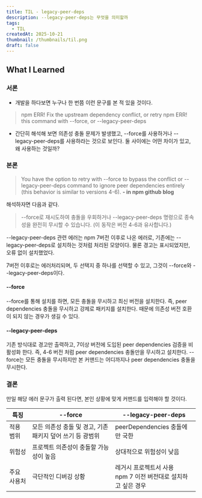 ```yaml
---
title: TIL - legacy-peer-deps
description: --legacy-peer-deps는 무엇을 의미할까
tags:
  - TIL
createdAt: 2025-10-21
thumbnail: /thumbnails/til.png
draft: false
---
```

## What I Learned

### 서론

- 개발을 하다보면 누구나 한 번쯤 이런 문구를 본 적 있을 것이다.
>npm ERR! Fix the upstream dependency conflict, or retry
>npm ERR! this command with --force, or --legacy-peer-deps
- 간단히 해석해 보면 의존성 충돌 문제가 발생했고, --force를 사용하거나 --legacy-peer-deps를 사용하라는 것으로 보인다. 둘 사이에는 어떤 차이가 있고, 왜 사용하는 것일까?

### 본론

>You have the option to retry with --force to bypass the conflict or --legacy-peer-deps command to ignore peer dependencies entirely (this behavior is similar to versions 4-6). **- in npm github blog**

해석하자면 다음과 같다.

>--force로 재시도하여 충돌을 우회하거나 --legacy-peer-deps 명령으로 종속성을 완전히 무시할 수 있습니다. (이 동작은 버전 4-6과 유사합니다.)

--legacy-peer-deps 관련 에러는 npm 7버전 이후로 나온 에러로, 기존에는 --legacy-peer-deps로 설치하는 것처럼 처리된 모양이다. 물론 경고는 표시되었지만, 오류 없이 설치했었다. 

7버전 이후로는 에러처리되며, 두 선택지 중 하나를 선택할 수 있고, 그것이 --force와 --legacy-peer-deps이다. 
#### --force
--force를 통해 설치를 하면, 모든 충돌을 무시하고 최신 버전을 설치한다. 즉, peer dependencies 충돌을 무시하고 강제로 패키지를 설치한다. 때문에 의존성 버전 호환이 되지 않는 경우가 생길 수 있다.

#### --legacy-peer-deps
기존 방식대로 경고만 출력하고, 7이상 버전에 도입된 peer dependencies 검증을 비활성화 한다. 즉, 4-6 버전 처럼 peer dependencies 충돌만을 무시하고 설치한다. --force는 모든 충돌을 무시하지만 본 커맨드는 어디까지나 peer dependencies 충돌을 무시한다.


### 결론

만일 해당 에러 문구가 출력 된다면, 본인 상황에 맞게 커맨드를 입력해야 할 것이다.

| 특징     | --force                            | --legacy-peer-deps                       |
| ------ | ---------------------------------- | ---------------------------------------- |
| 적용 범위  | 모든 의존성 충돌 및 경고, 기존 패키지 덮어 쓰기 등 광범위 | peerDependencies 충돌에만 국한                 |
| 위험성    | 프로젝트 의존성이 충돌할 가능성이 높음              | 상대적으로 위험성이 낮음                            |
| 주요 사용처 | 극단적인 디버깅 상황                        | 레거시 프로젝트서 사용<br>npm 7 이전 버전대로 설치하고 싶은 경우 |

